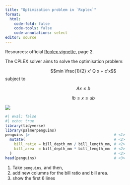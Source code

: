 ```yaml
---
title: "Optimization problem in `Rcplex`"
format: 
  html:
    code-fold: false
    code-tools: false
    code-annotations: select
editor: source
---
```



Resources: official [Rcplex vignette](https://cran.r-project.org/web/packages/Rcplex/Rcplex.pdf), page 2.


The CPLEX solver aims to solve the optimisation problem: 

$$min \frac{1}{2} x' Q x + c'x$$
subject to 

$$Ax \leq b$$

$$lb \leq x \leq ub$$

![](fig_input_dim.png)








```r
#| eval: false
#| echo: true
library(tidyverse)
library(palmerpenguins)
penguins |>                                      # <1>
  mutate(                                        # <2>
    bill_ratio = bill_depth_mm / bill_length_mm, # <2>
    bill_area  = bill_depth_mm * bill_length_mm  # <2>
  )                                              # <2>
head(penguins)                                   # <3>
```
1. Take `penguins`, and then,
2. add new columns for the bill ratio and bill area.
3. show the first 6 lines

